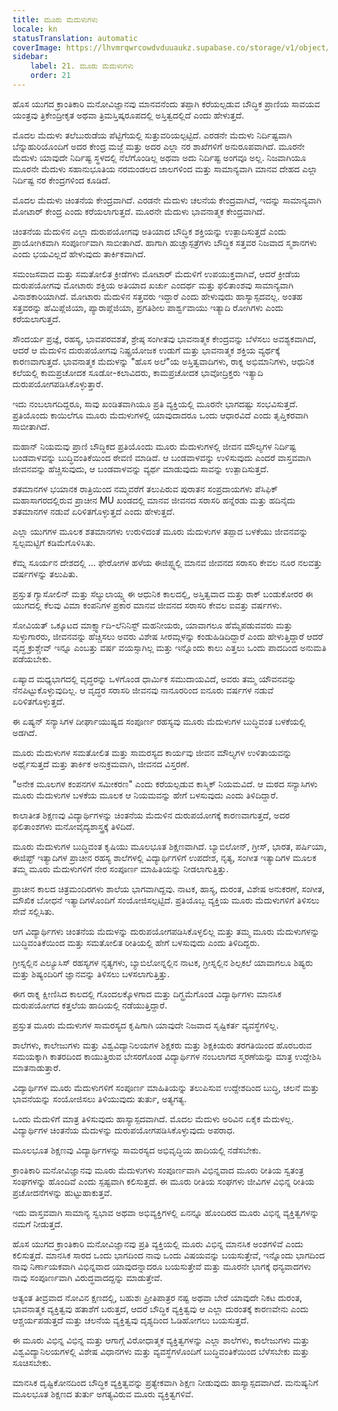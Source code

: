 ```yaml
---
title: ಮೂರು ಮೆದುಳುಗಳು
locale: kn
statusTranslation: automatic
coverImage: https://lhvmrqwrcowdvduuaukz.supabase.co/storage/v1/object/public/strapi-uploads/small_cover-educacion-fundamental.webp-2d51a7828a2b1309555be27f7e2a61a0.webp
sidebar:
    label: 21. ಮೂರು ಮೆದುಳುಗಳು
    order: 21
---
```

ಹೊಸ ಯುಗದ ಕ್ರಾಂತಿಕಾರಿ ಮನೋವಿಜ್ಞಾನವು ಮಾನವನೆಂದು ತಪ್ಪಾಗಿ ಕರೆಯಲ್ಪಡುವ ಬೌದ್ಧಿಕ ಪ್ರಾಣಿಯ ಸಾವಯವ ಯಂತ್ರವು ತ್ರಿಕೇಂದ್ರೀಕೃತ ಅಥವಾ ತ್ರಿಮಸ್ತಿಷ್ಕರೂಪದಲ್ಲಿ ಅಸ್ತಿತ್ವದಲ್ಲಿದೆ ಎಂದು ಹೇಳುತ್ತದೆ.

ಮೊದಲ ಮೆದುಳು ತಲೆಬುರುಡೆಯ ಪೆಟ್ಟಿಗೆಯಲ್ಲಿ ಸುತ್ತುವರಿಯಲ್ಪಟ್ಟಿದೆ. ಎರಡನೇ ಮೆದುಳು ನಿರ್ದಿಷ್ಟವಾಗಿ ಬೆನ್ನುಹುರಿಯೊಂದಿಗೆ ಅದರ ಕೇಂದ್ರ ಮಜ್ಜೆ ಮತ್ತು ಅದರ ಎಲ್ಲಾ ನರ ಶಾಖೆಗಳಿಗೆ ಅನುರೂಪವಾಗಿದೆ. ಮೂರನೇ ಮೆದುಳು ಯಾವುದೇ ನಿರ್ದಿಷ್ಟ ಸ್ಥಳದಲ್ಲಿ ನೆಲೆಗೊಂಡಿಲ್ಲ ಅಥವಾ ಅದು ನಿರ್ದಿಷ್ಟ ಅಂಗವೂ ಅಲ್ಲ. ನಿಜವಾಗಿಯೂ ಮೂರನೇ ಮೆದುಳು ಸಹಾನುಭೂತಿಯ ನರಮಂಡಲದ ಜಾಲಗಳಿಂದ ಮತ್ತು ಸಾಮಾನ್ಯವಾಗಿ ಮಾನವ ದೇಹದ ಎಲ್ಲಾ ನಿರ್ದಿಷ್ಟ ನರ ಕೇಂದ್ರಗಳಿಂದ ಕೂಡಿದೆ.

ಮೊದಲ ಮೆದುಳು ಚಿಂತನೆಯ ಕೇಂದ್ರವಾಗಿದೆ. ಎರಡನೇ ಮೆದುಳು ಚಲನೆಯ ಕೇಂದ್ರವಾಗಿದೆ, ಇದನ್ನು ಸಾಮಾನ್ಯವಾಗಿ ಮೋಟಾರ್ ಕೇಂದ್ರ ಎಂದು ಕರೆಯಲಾಗುತ್ತದೆ. ಮೂರನೇ ಮೆದುಳು ಭಾವನಾತ್ಮಕ ಕೇಂದ್ರವಾಗಿದೆ.

ಚಿಂತನೆಯ ಮೆದುಳಿನ ಎಲ್ಲಾ ದುರುಪಯೋಗವು ಅತಿಯಾದ ಬೌದ್ಧಿಕ ಶಕ್ತಿಯನ್ನು ಉತ್ಪಾದಿಸುತ್ತದೆ ಎಂದು ಪ್ರಾಯೋಗಿಕವಾಗಿ ಸಂಪೂರ್ಣವಾಗಿ ಸಾಬೀತಾಗಿದೆ. ಹಾಗಾಗಿ ಹುಚ್ಚಾಸ್ಪತ್ರೆಗಳು ಬೌದ್ಧಿಕ ಸತ್ತವರ ನಿಜವಾದ ಸ್ಮಶಾನಗಳು ಎಂದು ಭಯವಿಲ್ಲದೆ ಹೇಳುವುದು ತಾರ್ಕಿಕವಾಗಿದೆ.

ಸಮಂಜಸವಾದ ಮತ್ತು ಸಮತೋಲಿತ ಕ್ರೀಡೆಗಳು ಮೋಟಾರ್ ಮೆದುಳಿಗೆ ಉಪಯುಕ್ತವಾಗಿವೆ, ಆದರೆ ಕ್ರೀಡೆಯ ದುರುಪಯೋಗವು ಮೋಟಾರು ಶಕ್ತಿಯ ಅತಿಯಾದ ಖರ್ಚು ಎಂದರ್ಥ ಮತ್ತು ಫಲಿತಾಂಶವು ಸಾಮಾನ್ಯವಾಗಿ ವಿನಾಶಕಾರಿಯಾಗಿದೆ. ಮೋಟಾರು ಮೆದುಳಿನ ಸತ್ತವರು ಇದ್ದಾರೆ ಎಂದು ಹೇಳುವುದು ಹಾಸ್ಯಾಸ್ಪದವಲ್ಲ. ಅಂತಹ ಸತ್ತವರನ್ನು ಹೆಮಿಪ್ಲೆಜಿಯಾ, ಪ್ಯಾರಾಪ್ಲೆಜಿಯಾ, ಪ್ರಗತಿಶೀಲ ಪಾರ್ಶ್ವವಾಯು ಇತ್ಯಾದಿ ರೋಗಿಗಳು ಎಂದು ಕರೆಯಲಾಗುತ್ತದೆ.

ಸೌಂದರ್ಯ ಪ್ರಜ್ಞೆ, ರಹಸ್ಯ, ಭಾವಪರವಶತೆ, ಶ್ರೇಷ್ಠ ಸಂಗೀತವು ಭಾವನಾತ್ಮಕ ಕೇಂದ್ರವನ್ನು ಬೆಳೆಸಲು ಅವಶ್ಯಕವಾಗಿದೆ, ಆದರೆ ಆ ಮೆದುಳಿನ ದುರುಪಯೋಗವು ನಿಷ್ಪ್ರಯೋಜಕ ಉಡುಗೆ ಮತ್ತು ಭಾವನಾತ್ಮಕ ಶಕ್ತಿಯ ವ್ಯರ್ಥಕ್ಕೆ ಕಾರಣವಾಗುತ್ತದೆ. ಭಾವನಾತ್ಮಕ ಮೆದುಳನ್ನು "ಹೊಸ ಅಲೆ"ಯ ಅಸ್ತಿತ್ವವಾದಿಗಳು, ರಾಕ್ನ ಅಭಿಮಾನಿಗಳು, ಆಧುನಿಕ ಕಲೆಯಲ್ಲಿ ಕಾಮಪ್ರಚೋದಕ ಸೂಡೋ-ಕಲಾವಿದರು, ಕಾಮಪ್ರಚೋದಕ ಭಾವೋದ್ರಿಕ್ತರು ಇತ್ಯಾದಿ ದುರುಪಯೋಗಪಡಿಸಿಕೊಳ್ಳುತ್ತಾರೆ.

ಇದು ನಂಬಲಾಗದಿದ್ದರೂ, ಸಾವು ಖಂಡಿತವಾಗಿಯೂ ಪ್ರತಿ ವ್ಯಕ್ತಿಯಲ್ಲಿ ಮೂರನೇ ಭಾಗದಷ್ಟು ಸಂಭವಿಸುತ್ತದೆ. ಪ್ರತಿಯೊಂದು ಕಾಯಿಲೆಗೂ ಮೂರು ಮೆದುಳುಗಳಲ್ಲಿ ಯಾವುದಾದರೂ ಒಂದು ಆಧಾರವಿದೆ ಎಂದು ತೃಪ್ತಿಕರವಾಗಿ ಸಾಬೀತಾಗಿದೆ.

ಮಹಾನ್ ನಿಯಮವು ಪ್ರಾಣಿ ಬೌದ್ಧಿಕದ ಪ್ರತಿಯೊಂದು ಮೂರು ಮೆದುಳುಗಳಲ್ಲಿ ಜೀವನ ಮೌಲ್ಯಗಳ ನಿರ್ದಿಷ್ಟ ಬಂಡವಾಳವನ್ನು ಬುದ್ಧಿವಂತಿಕೆಯಿಂದ ಠೇವಣಿ ಮಾಡಿದೆ. ಆ ಬಂಡವಾಳವನ್ನು ಉಳಿಸುವುದು ಎಂದರೆ ವಾಸ್ತವವಾಗಿ ಜೀವನವನ್ನು ಹೆಚ್ಚಿಸುವುದು, ಆ ಬಂಡವಾಳವನ್ನು ವ್ಯರ್ಥ ಮಾಡುವುದು ಸಾವನ್ನು ಉತ್ಪಾದಿಸುತ್ತದೆ.

ಶತಮಾನಗಳ ಭಯಾನಕ ರಾತ್ರಿಯಿಂದ ನಮ್ಮವರೆಗೆ ತಲುಪಿರುವ ಪುರಾತನ ಸಂಪ್ರದಾಯಗಳು ಪೆಸಿಫಿಕ್ ಮಹಾಸಾಗರದಲ್ಲಿರುವ ಪ್ರಾಚೀನ MU ಖಂಡದಲ್ಲಿ ಮಾನವ ಜೀವನದ ಸರಾಸರಿ ಹನ್ನೆರಡು ಮತ್ತು ಹದಿನೈದು ಶತಮಾನಗಳ ನಡುವೆ ಏರಿಳಿತಗೊಳ್ಳುತ್ತದೆ ಎಂದು ಹೇಳುತ್ತದೆ.

ಎಲ್ಲಾ ಯುಗಗಳ ಮೂಲಕ ಶತಮಾನಗಳು ಉರುಳಿದಂತೆ ಮೂರು ಮೆದುಳುಗಳ ತಪ್ಪಾದ ಬಳಕೆಯು ಜೀವನವನ್ನು ಸ್ವಲ್ಪಮಟ್ಟಿಗೆ ಕಡಿಮೆಗೊಳಿಸಿತು.

ಕೆಮ್ನ ಸೂರ್ಯನ ದೇಶದಲ್ಲಿ ... ಫೇರೋಗಳ ಹಳೆಯ ಈಜಿಪ್ಟ್ನಲ್ಲಿ ಮಾನವ ಜೀವನದ ಸರಾಸರಿ ಕೇವಲ ನೂರ ನಲವತ್ತು ವರ್ಷಗಳನ್ನು ತಲುಪಿತು.

ಪ್ರಸ್ತುತ ಗ್ಯಾಸೋಲಿನ್ ಮತ್ತು ಸೆಲ್ಯುಲಾಯ್ಡ್ನ ಈ ಆಧುನಿಕ ಕಾಲದಲ್ಲಿ, ಅಸ್ತಿತ್ವವಾದ ಮತ್ತು ರಾಕ್ ಬಂಡುಕೋರರ ಈ ಯುಗದಲ್ಲಿ ಕೆಲವು ವಿಮಾ ಕಂಪನಿಗಳ ಪ್ರಕಾರ ಮಾನವ ಜೀವನದ ಸರಾಸರಿ ಕೇವಲ ಐವತ್ತು ವರ್ಷಗಳು.

ಸೋವಿಯತ್ ಒಕ್ಕೂಟದ ಮಾರ್ಕ್ಸ್ವಾದಿ-ಲೆನಿನಿಸ್ಟ್ ಮಹನೀಯರು, ಯಾವಾಗಲೂ ಹೆಮ್ಮೆಪಡುವವರು ಮತ್ತು ಸುಳ್ಳುಗಾರರು, ಜೀವನವನ್ನು ಹೆಚ್ಚಿಸಲು ಅವರು ವಿಶೇಷ ಸೀರಮ್ಗಳನ್ನು ಕಂಡುಹಿಡಿದಿದ್ದಾರೆ ಎಂದು ಹೇಳುತ್ತಿದ್ದಾರೆ ಆದರೆ ವೃದ್ಧ ಕ್ರುಶ್ಚೇವ್ ಇನ್ನೂ ಎಂಬತ್ತು ವರ್ಷ ವಯಸ್ಸಾಗಿಲ್ಲ ಮತ್ತು ಇನ್ನೊಂದು ಕಾಲು ಎತ್ತಲು ಒಂದು ಪಾದದಿಂದ ಅನುಮತಿ ಪಡೆಯಬೇಕು.

ಏಷ್ಯಾದ ಮಧ್ಯಭಾಗದಲ್ಲಿ ವೃದ್ಧರನ್ನು ಒಳಗೊಂಡ ಧಾರ್ಮಿಕ ಸಮುದಾಯವಿದೆ, ಅವರು ತಮ್ಮ ಯೌವನವನ್ನು ನೆನಪಿಟ್ಟುಕೊಳ್ಳುವುದಿಲ್ಲ. ಆ ವೃದ್ಧರ ಸರಾಸರಿ ಜೀವನವು ನಾನೂರರಿಂದ ಐನೂರು ವರ್ಷಗಳ ನಡುವೆ ಏರಿಳಿತಗೊಳ್ಳುತ್ತದೆ.

ಈ ಏಷ್ಯನ್ ಸನ್ಯಾಸಿಗಳ ದೀರ್ಘಾಯುಷ್ಯದ ಸಂಪೂರ್ಣ ರಹಸ್ಯವು ಮೂರು ಮೆದುಳುಗಳ ಬುದ್ಧಿವಂತ ಬಳಕೆಯಲ್ಲಿ ಅಡಗಿದೆ.

ಮೂರು ಮೆದುಳುಗಳ ಸಮತೋಲಿತ ಮತ್ತು ಸಾಮರಸ್ಯದ ಕಾರ್ಯವು ಜೀವನ ಮೌಲ್ಯಗಳ ಉಳಿತಾಯವನ್ನು ಅರ್ಥೈಸುತ್ತದೆ ಮತ್ತು ತಾರ್ಕಿಕ ಅನುಕ್ರಮವಾಗಿ, ಜೀವನದ ವಿಸ್ತರಣೆ.

"ಅನೇಕ ಮೂಲಗಳ ಕಂಪನಗಳ ಸಮೀಕರಣ" ಎಂದು ಕರೆಯಲ್ಪಡುವ ಕಾಸ್ಮಿಕ್ ನಿಯಮವಿದೆ. ಆ ಮಠದ ಸನ್ಯಾಸಿಗಳು ಮೂರು ಮೆದುಳುಗಳ ಬಳಕೆಯ ಮೂಲಕ ಆ ನಿಯಮವನ್ನು ಹೇಗೆ ಬಳಸುವುದು ಎಂದು ತಿಳಿದಿದ್ದಾರೆ.

ಕಾಲಾತೀತ ಶಿಕ್ಷಣವು ವಿದ್ಯಾರ್ಥಿಗಳನ್ನು ಚಿಂತನೆಯ ಮೆದುಳಿನ ದುರುಪಯೋಗಕ್ಕೆ ಕಾರಣವಾಗುತ್ತದೆ, ಅದರ ಫಲಿತಾಂಶಗಳು ಮನೋವೈದ್ಯಶಾಸ್ತ್ರಕ್ಕೆ ತಿಳಿದಿದೆ.

ಮೂರು ಮೆದುಳುಗಳ ಬುದ್ಧಿವಂತ ಕೃಷಿಯು ಮೂಲಭೂತ ಶಿಕ್ಷಣವಾಗಿದೆ. ಬ್ಯಾಬಿಲೋನ್, ಗ್ರೀಸ್, ಭಾರತ, ಪರ್ಷಿಯಾ, ಈಜಿಪ್ಟ್ ಇತ್ಯಾದಿಗಳ ಪ್ರಾಚೀನ ರಹಸ್ಯ ಶಾಲೆಗಳಲ್ಲಿ ವಿದ್ಯಾರ್ಥಿಗಳಿಗೆ ಉಪದೇಶ, ನೃತ್ಯ, ಸಂಗೀತ ಇತ್ಯಾದಿಗಳ ಮೂಲಕ ತಮ್ಮ ಮೂರು ಮೆದುಳುಗಳಿಗೆ ನೇರ ಸಂಪೂರ್ಣ ಮಾಹಿತಿಯನ್ನು ನೀಡಲಾಗುತ್ತಿತ್ತು.

ಪ್ರಾಚೀನ ಕಾಲದ ಚಿತ್ರಮಂದಿರಗಳು ಶಾಲೆಯ ಭಾಗವಾಗಿದ್ದವು. ನಾಟಕ, ಹಾಸ್ಯ, ದುರಂತ, ವಿಶೇಷ ಅನುಕರಣೆ, ಸಂಗೀತ, ಮೌಖಿಕ ಬೋಧನೆ ಇತ್ಯಾದಿಗಳೊಂದಿಗೆ ಸಂಯೋಜಿಸಲ್ಪಟ್ಟಿದೆ. ಪ್ರತಿಯೊಬ್ಬ ವ್ಯಕ್ತಿಯ ಮೂರು ಮೆದುಳುಗಳಿಗೆ ತಿಳಿಸಲು ಸೇವೆ ಸಲ್ಲಿಸಿತು.

ಆಗ ವಿದ್ಯಾರ್ಥಿಗಳು ಚಿಂತನೆಯ ಮೆದುಳನ್ನು ದುರುಪಯೋಗಪಡಿಸಿಕೊಳ್ಳಲಿಲ್ಲ ಮತ್ತು ತಮ್ಮ ಮೂರು ಮೆದುಳುಗಳನ್ನು ಬುದ್ಧಿವಂತಿಕೆಯಿಂದ ಮತ್ತು ಸಮತೋಲಿತ ರೀತಿಯಲ್ಲಿ ಹೇಗೆ ಬಳಸುವುದು ಎಂದು ತಿಳಿದಿದ್ದರು.

ಗ್ರೀಸ್ನಲ್ಲಿನ ಎಲ್ಯೂಸಿಸ್ ರಹಸ್ಯಗಳ ನೃತ್ಯಗಳು, ಬ್ಯಾಬಿಲೋನ್ನಲ್ಲಿನ ನಾಟಕ, ಗ್ರೀಸ್ನಲ್ಲಿನ ಶಿಲ್ಪಕಲೆ ಯಾವಾಗಲೂ ಶಿಷ್ಯರು ಮತ್ತು ಶಿಷ್ಯಂದಿರಿಗೆ ಜ್ಞಾನವನ್ನು ತಿಳಿಸಲು ಬಳಸಲಾಗುತ್ತಿತ್ತು.

ಈಗ ರಾಕ್ನ ಕ್ಷೀಣಿಸಿದ ಕಾಲದಲ್ಲಿ ಗೊಂದಲಕ್ಕೊಳಗಾದ ಮತ್ತು ದಿಗ್ಭ್ರಮೆಗೊಂಡ ವಿದ್ಯಾರ್ಥಿಗಳು ಮಾನಸಿಕ ದುರುಪಯೋಗದ ಕತ್ತಲೆಯ ಹಾದಿಯಲ್ಲಿ ನಡೆಯುತ್ತಿದ್ದಾರೆ.

ಪ್ರಸ್ತುತ ಮೂರು ಮೆದುಳುಗಳ ಸಾಮರಸ್ಯದ ಕೃಷಿಗಾಗಿ ಯಾವುದೇ ನಿಜವಾದ ಸೃಷ್ಟಿಕರ್ತ ವ್ಯವಸ್ಥೆಗಳಿಲ್ಲ.

ಶಾಲೆಗಳು, ಕಾಲೇಜುಗಳು ಮತ್ತು ವಿಶ್ವವಿದ್ಯಾನಿಲಯಗಳ ಶಿಕ್ಷಕರು ಮತ್ತು ಶಿಕ್ಷಕಿಯರು ತರಗತಿಯಿಂದ ಹೊರಬರುವ ಸಮಯಕ್ಕಾಗಿ ಕಾತರದಿಂದ ಕಾಯುತ್ತಿರುವ ಬೇಸರಗೊಂಡ ವಿದ್ಯಾರ್ಥಿಗಳ ನಂಬಲಾಗದ ಸ್ಮರಣೆಯನ್ನು ಮಾತ್ರ ಉದ್ದೇಶಿಸಿ ಮಾತನಾಡುತ್ತಾರೆ.

ವಿದ್ಯಾರ್ಥಿಗಳ ಮೂರು ಮೆದುಳುಗಳಿಗೆ ಸಂಪೂರ್ಣ ಮಾಹಿತಿಯನ್ನು ತಲುಪಿಸುವ ಉದ್ದೇಶದಿಂದ ಬುದ್ಧಿ, ಚಲನೆ ಮತ್ತು ಭಾವನೆಯನ್ನು ಸಂಯೋಜಿಸಲು ತಿಳಿಯುವುದು ತುರ್ತು, ಅತ್ಯಗತ್ಯ.

ಒಂದು ಮೆದುಳಿಗೆ ಮಾತ್ರ ತಿಳಿಸುವುದು ಹಾಸ್ಯಾಸ್ಪದವಾಗಿದೆ. ಮೊದಲ ಮೆದುಳು ಅರಿವಿನ ಏಕೈಕ ಮೆದುಳಲ್ಲ. ವಿದ್ಯಾರ್ಥಿಗಳ ಚಿಂತನೆಯ ಮೆದುಳನ್ನು ದುರುಪಯೋಗಪಡಿಸಿಕೊಳ್ಳುವುದು ಅಪರಾಧ.

ಮೂಲಭೂತ ಶಿಕ್ಷಣವು ವಿದ್ಯಾರ್ಥಿಗಳನ್ನು ಸಾಮರಸ್ಯದ ಅಭಿವೃದ್ಧಿಯ ಹಾದಿಯಲ್ಲಿ ನಡೆಸಬೇಕು.

ಕ್ರಾಂತಿಕಾರಿ ಮನೋವಿಜ್ಞಾನವು ಮೂರು ಮೆದುಳುಗಳು ಸಂಪೂರ್ಣವಾಗಿ ವಿಭಿನ್ನವಾದ ಮೂರು ರೀತಿಯ ಸ್ವತಂತ್ರ ಸಂಘಗಳನ್ನು ಹೊಂದಿವೆ ಎಂದು ಸ್ಪಷ್ಟವಾಗಿ ಕಲಿಸುತ್ತದೆ. ಈ ಮೂರು ರೀತಿಯ ಸಂಘಗಳು ಜೀವಿಗಳ ವಿಭಿನ್ನ ರೀತಿಯ ಪ್ರಚೋದನೆಗಳನ್ನು ಹುಟ್ಟುಹಾಕುತ್ತವೆ.

ಇದು ವಾಸ್ತವವಾಗಿ ಸಾಮಾನ್ಯ ಸ್ವಭಾವ ಅಥವಾ ಅಭಿವ್ಯಕ್ತಿಗಳಲ್ಲಿ ಏನನ್ನೂ ಹೊಂದಿರದ ಮೂರು ವಿಭಿನ್ನ ವ್ಯಕ್ತಿತ್ವಗಳನ್ನು ನಮಗೆ ನೀಡುತ್ತದೆ.

ಹೊಸ ಯುಗದ ಕ್ರಾಂತಿಕಾರಿ ಮನೋವಿಜ್ಞಾನವು ಪ್ರತಿ ವ್ಯಕ್ತಿಯಲ್ಲಿ ಮೂರು ವಿಭಿನ್ನ ಮಾನಸಿಕ ಅಂಶಗಳಿವೆ ಎಂದು ಕಲಿಸುತ್ತದೆ. ಮಾನಸಿಕ ಸಾರದ ಒಂದು ಭಾಗದಿಂದ ನಾವು ಒಂದು ವಿಷಯವನ್ನು ಬಯಸುತ್ತೇವೆ, ಇನ್ನೊಂದು ಭಾಗದಿಂದ ನಾವು ನಿರ್ಣಾಯಕವಾಗಿ ವಿಭಿನ್ನವಾದ ಯಾವುದನ್ನಾದರೂ ಬಯಸುತ್ತೇವೆ ಮತ್ತು ಮೂರನೇ ಭಾಗಕ್ಕೆ ಧನ್ಯವಾದಗಳು ನಾವು ಸಂಪೂರ್ಣವಾಗಿ ವಿರುದ್ಧವಾದದ್ದನ್ನು ಮಾಡುತ್ತೇವೆ.

ಅತ್ಯಂತ ತೀವ್ರವಾದ ನೋವಿನ ಕ್ಷಣದಲ್ಲಿ, ಬಹುಶಃ ಪ್ರೀತಿಪಾತ್ರರ ನಷ್ಟ ಅಥವಾ ಬೇರೆ ಯಾವುದೇ ನಿಕಟ ದುರಂತ, ಭಾವನಾತ್ಮಕ ವ್ಯಕ್ತಿತ್ವವು ಹತಾಶೆಗೆ ಬರುತ್ತದೆ, ಆದರೆ ಬೌದ್ಧಿಕ ವ್ಯಕ್ತಿತ್ವವು ಆ ಎಲ್ಲಾ ದುರಂತಕ್ಕೆ ಕಾರಣವೇನು ಎಂದು ಆಶ್ಚರ್ಯಪಡುತ್ತದೆ ಮತ್ತು ಚಲನೆಯ ವ್ಯಕ್ತಿತ್ವವು ದೃಶ್ಯದಿಂದ ಓಡಿಹೋಗಲು ಬಯಸುತ್ತದೆ.

ಈ ಮೂರು ವಿಭಿನ್ನ ವಿಭಿನ್ನ ಮತ್ತು ಆಗಾಗ್ಗೆ ವಿರೋಧಾತ್ಮಕ ವ್ಯಕ್ತಿತ್ವಗಳನ್ನು ಎಲ್ಲಾ ಶಾಲೆಗಳು, ಕಾಲೇಜುಗಳು ಮತ್ತು ವಿಶ್ವವಿದ್ಯಾನಿಲಯಗಳಲ್ಲಿ ವಿಶೇಷ ವಿಧಾನಗಳು ಮತ್ತು ವ್ಯವಸ್ಥೆಗಳೊಂದಿಗೆ ಬುದ್ಧಿವಂತಿಕೆಯಿಂದ ಬೆಳೆಸಬೇಕು ಮತ್ತು ಸೂಚಿಸಬೇಕು.

ಮಾನಸಿಕ ದೃಷ್ಟಿಕೋನದಿಂದ ಬೌದ್ಧಿಕ ವ್ಯಕ್ತಿತ್ವವನ್ನು ಪ್ರತ್ಯೇಕವಾಗಿ ಶಿಕ್ಷಣ ನೀಡುವುದು ಹಾಸ್ಯಾಸ್ಪದವಾಗಿದೆ. ಮನುಷ್ಯನಿಗೆ ಮೂಲಭೂತ ಶಿಕ್ಷಣದ ತುರ್ತು ಅಗತ್ಯವಿರುವ ಮೂರು ವ್ಯಕ್ತಿತ್ವಗಳಿವೆ.
